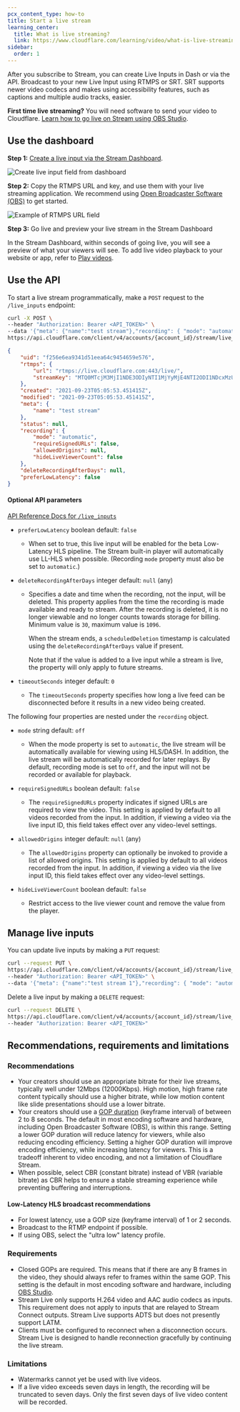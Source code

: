 ```yaml
---
pcx_content_type: how-to
title: Start a live stream
learning_center:
  title: What is live streaming?
  link: https://www.cloudflare.com/learning/video/what-is-live-streaming/
sidebar:
  order: 1
---
```



After you subscribe to Stream, you can create Live Inputs in Dash or via the API. Broadcast to your new Live Input using RTMPS or SRT. SRT supports newer video codecs and makes using accessibility features, such as captions and multiple audio tracks, easier.

<Render file="srt-supported-modes" />

**First time live streaming?** You will need software to send your video to Cloudflare. [Learn how to go live on Stream using OBS Studio](/stream/examples/obs-from-scratch/).

## Use the dashboard

**Step 1:** [Create a live input via the Stream Dashboard](https://dash.cloudflare.com/?to=/:account/stream/inputs/create).

![Create live input field from dashboard](~/assets/images/stream/create-live-input-from-stream-dashboard.png)

**Step 2:** Copy the RTMPS URL and key, and use them with your live streaming application. We recommend using [Open Broadcaster Software (OBS)](https://obsproject.com/) to get started.

![Example of RTMPS URL field](~/assets/images/stream/copy-rtmps-url-from-stream-dashboard.png)

**Step 3:** Go live and preview your live stream in the Stream Dashboard

In the Stream Dashboard, within seconds of going live, you will see a preview of what your viewers will see. To add live video playback to your website or app, refer to [Play videos](/stream/viewing-videos).

## Use the API

To start a live stream programmatically, make a `POST` request to the `/live_inputs` endpoint:

```bash title="Request"
curl -X POST \
--header "Authorization: Bearer <API_TOKEN>" \
--data '{"meta": {"name":"test stream"},"recording": { "mode": "automatic" }}' \
https://api.cloudflare.com/client/v4/accounts/{account_id}/stream/live_inputs
```

```json title="Response"
{
	"uid": "f256e6ea9341d51eea64c9454659e576",
	"rtmps": {
		"url": "rtmps://live.cloudflare.com:443/live/",
		"streamKey": "MTQ0MTcjM3MjI1NDE3ODIyNTI1MjYyMjE4NTI2ODI1NDcxMzUyMzcf256e6ea9351d51eea64c9454659e576"
	},
	"created": "2021-09-23T05:05:53.451415Z",
	"modified": "2021-09-23T05:05:53.451415Z",
	"meta": {
		"name": "test stream"
	},
	"status": null,
	"recording": {
		"mode": "automatic",
		"requireSignedURLs": false,
		"allowedOrigins": null,
		"hideLiveViewerCount": false
	},
	"deleteRecordingAfterDays": null,
	"preferLowLatency": false
}
```

#### Optional API parameters

[API Reference Docs for `/live_inputs`](/api/resources/stream/subresources/live_inputs/methods/create/)

- `preferLowLatency` boolean default: `false` <InlineBadge preset="beta" />

  - When set to true, this live input will be enabled for the beta Low-Latency HLS pipeline. The Stream built-in player will automatically use LL-HLS when possible. (Recording `mode` property must also be set to `automatic`.)

- `deleteRecordingAfterDays` integer default: `null` (any)

  - Specifies a date and time when the recording, not the input, will be deleted. This property applies from the time the recording is made available and ready to stream. After the recording is deleted, it is no longer viewable and no longer counts towards storage for billing. Minimum value is `30`, maximum value is `1096`.

    When the stream ends, a `scheduledDeletion` timestamp is calculated using the `deleteRecordingAfterDays` value if present.

    Note that if the value is added to a live input while a stream is live, the property will only apply to future streams.

- `timeoutSeconds` integer default: `0`

  - The `timeoutSeconds` property specifies how long a live feed can be disconnected before it results in a new video being created.

The following four properties are nested under the `recording` object.

- `mode` string default: `off`

  - When the mode property is set to `automatic`, the live stream will be automatically available for viewing using HLS/DASH. In addition, the live stream will be automatically recorded for later replays. By default, recording mode is set to `off`, and the input will not be recorded or available for playback.

- `requireSignedURLs` boolean default: `false`

  - The `requireSignedURLs` property indicates if signed URLs are required to view the video. This setting is applied by default to all videos recorded from the input. In addition, if viewing a video via the live input ID, this field takes effect over any video-level settings.

- `allowedOrigins` integer default: `null` (any)

  - The `allowedOrigins` property can optionally be invoked to provide a list of allowed origins. This setting is applied by default to all videos recorded from the input. In addition, if viewing a video via the live input ID, this field takes effect over any video-level settings.

- `hideLiveViewerCount` boolean default: `false`

  - Restrict access to the live viewer count and remove the value from the player.

## Manage live inputs

You can update live inputs by making a `PUT` request:

```bash title="Request"
curl --request PUT \
https://api.cloudflare.com/client/v4/accounts/{account_id}/stream/live_inputs/{input_id} \
--header "Authorization: Bearer <API_TOKEN>" \
--data '{"meta": {"name":"test stream 1"},"recording": { "mode": "automatic", "timeoutSeconds": 10 }}'
```

Delete a live input by making a `DELETE` request:

```bash title="Request"
curl --request DELETE \
https://api.cloudflare.com/client/v4/accounts/{account_id}/stream/live_inputs/{input_id} \
--header "Authorization: Bearer <API_TOKEN>"
```

## Recommendations, requirements and limitations

### Recommendations

- Your creators should use an appropriate bitrate for their live streams, typically well under 12Mbps (12000Kbps). High motion, high frame rate content typically should use a higher bitrate, while low motion content like slide presentations should use a lower bitrate.
- Your creators should use a [GOP duration](https://en.wikipedia.org/wiki/Group_of_pictures) (keyframe interval) of between 2 to 8 seconds. The default in most encoding software and hardware, including Open Broadcaster Software (OBS), is within this range. Setting a lower GOP duration will reduce latency for viewers, while also reducing encoding efficiency. Setting a higher GOP duration will improve encoding efficiency, while increasing latency for viewers. This is a tradeoff inherent to video encoding, and not a limitation of Cloudflare Stream.
- When possible, select CBR (constant bitrate) instead of VBR (variable bitrate) as CBR helps to ensure a stable streaming experience while preventing buffering and interruptions.

#### Low-Latency HLS broadcast recommendations <Badge text="Beta" variant="caution" size="small" />

- For lowest latency, use a GOP size (keyframe interval) of 1 or 2 seconds.
- Broadcast to the RTMP endpoint if possible.
- If using OBS, select the "ultra low" latency profile.

### Requirements

- Closed GOPs are required. This means that if there are any B frames in the video, they should always refer to frames within the same GOP. This setting is the default in most encoding software and hardware, including [OBS Studio](https://obsproject.com/).
- Stream Live only supports H.264 video and AAC audio codecs as inputs. This requirement does not apply to inputs that are relayed to Stream Connect outputs. Stream Live supports ADTS but does not presently support LATM.
- Clients must be configured to reconnect when a disconnection occurs. Stream Live is designed to handle reconnection gracefully by continuing the live stream.

### Limitations

- Watermarks cannot yet be used with live videos.
- If a live video exceeds seven days in length, the recording will be truncated to seven days. Only the first seven days of live video content will be recorded.
